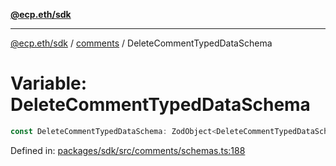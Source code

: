 [**@ecp.eth/sdk**](../../index.mdx)

***

[@ecp.eth/sdk](/sdk-reference/index.mdx) / [comments](/sdk-reference/comments/index.mdx) / DeleteCommentTypedDataSchema

# Variable: DeleteCommentTypedDataSchema

```ts
const DeleteCommentTypedDataSchema: ZodObject<DeleteCommentTypedDataSchemaType>;
```

Defined in: [packages/sdk/src/comments/schemas.ts:188](https://github.com/ecp-eth/comments-monorepo/blob/main/packages/sdk/src/comments/schemas.ts#L188)
